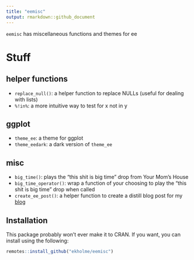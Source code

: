 ```yaml
---
title: "eemisc"
output: rmarkdown::github_document
---
```


`eemisc` has miscellaneous functions and themes for ee

# Stuff

## helper functions

- `replace_null()`: a helper function to replace NULLs (useful for dealing with lists)
- `%!in%`: a more intuitive way to test for x not in y

## ggplot

- `theme_ee`: a theme for ggplot
- `theme_eedark`: a dark version of `theme_ee`

## misc

- `big_time()`: plays the "this shit is big time" drop from Your Mom's House
- `big_time_operator()`: wrap a function of your choosing to play the "this shit is big time" drop when called
- `create_ee_post()`: a helper function to create a distill blog post for my [blog](www.ericekholm.com/blog/)

## Installation

This package probably won't ever make it to CRAN. If you want, you can install using the following:

```r
remotes::install_github("ekholme/eemisc")
```

